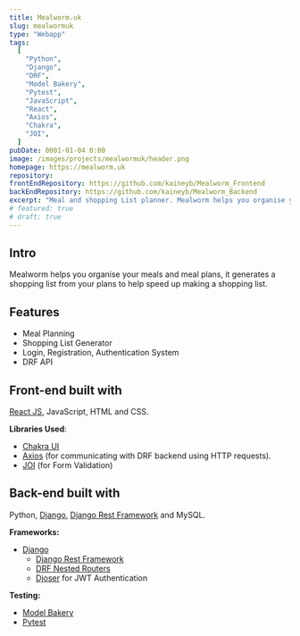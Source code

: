 ```yaml
---
title: Mealworm.uk
slug: mealwormuk
type: "Webapp"
tags:
  [
    "Python",
    "Django",
    "DRF",
    "Model Bakery",
    "Pytest",
    "JavaScript",
    "React",
    "Axios",
    "Chakra",
    "JOI",
  ]
pubDate: 0001-01-04 0:00
image: /images/projects/mealwormuk/header.png
homepage: https://mealworm.uk
repository:
frontEndRepository: https://github.com/kaineyb/Mealworm_Frontend
backEndRepository: https://github.com/kaineyb/Mealworm_Backend
excerpt: "Meal and shopping List planner. Mealworm helps you organise your meals and meal plans, it generates a shopping list from your plans to help speed up making a shopping list."
# featured: true
# draft: true
---
```


## Intro

Mealworm helps you organise your meals and meal plans, it generates a shopping list from your plans to help speed up making a shopping list.

## Features

- Meal Planning
- Shopping List Generator
- Login, Registration, Authentication System
- DRF API

## Front-end built with

[React JS](https://reactjs.org/), JavaScript, HTML and CSS.

**Libraries Used**:

- [Chakra UI](https://chakra-ui.com/)
- [Axios](https://axios-http.com/) (for communicating with DRF backend using HTTP requests).
- [JOI](https://joi.dev/) (for Form Validation)

## Back-end built with

Python, [Django](https://www.djangoproject.com/), [Django Rest Framework](https://www.django-rest-framework.org) and MySQL.

**Frameworks:**

- [Django](https://www.djangoproject.com/)
  - [Django Rest Framework](https://www.django-rest-framework.org)
  - [DRF Nested Routers](https://github.com/alanjds/drf-nested-routers)
  - [Djoser](https://djoser.readthedocs.io) for JWT Authentication

**Testing:**

- [Model Bakery](https://model-bakery.readthedocs.io)
- [Pytest](https://pytest.org)

